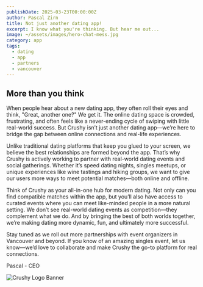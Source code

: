 ```yaml
---
publishDate: 2025-03-23T00:00:00Z
author: Pascal Zirn
title: Not just another dating app!
excerpt: I know what you're thinking. But hear me out...
image: ~/assets/images/hero-chat-mess.jpg
category: app
tags:
  - dating
  - app
  - partners
  - vancouver
---
```




## More than you think

When people hear about a new dating app, they often roll their eyes and think, "Great, another one?" We get it. The online dating space is crowded, frustrating, and often feels like a never-ending cycle of swiping with little real-world success. But Crushy isn’t just another dating app—we’re here to bridge the gap between online connections and real-life experiences.

Unlike traditional dating platforms that keep you glued to your screen, we believe the best relationships are formed beyond the app. That’s why Crushy is actively working to partner with real-world dating events and social gatherings. Whether it’s speed dating nights, singles meetups, or unique experiences like wine tastings and hiking groups, we want to give our users more ways to meet potential matches—both online and offline.

Think of Crushy as your all-in-one hub for modern dating. Not only can you find compatible matches within the app, but you’ll also have access to curated events where you can meet like-minded people in a more natural setting. We don’t see real-world dating events as competition—they complement what we do. And by bringing the best of both worlds together, we’re making dating more dynamic, fun, and ultimately more successful.

Stay tuned as we roll out more partnerships with event organizers in Vancouver and beyond. If you know of an amazing singles event, let us know—we’d love to collaborate and make Crushy the go-to platform for real connections.

Pascal - CEO

![Crushy Logo Banner](~/assets/images/banner.logo.crushy.png)
